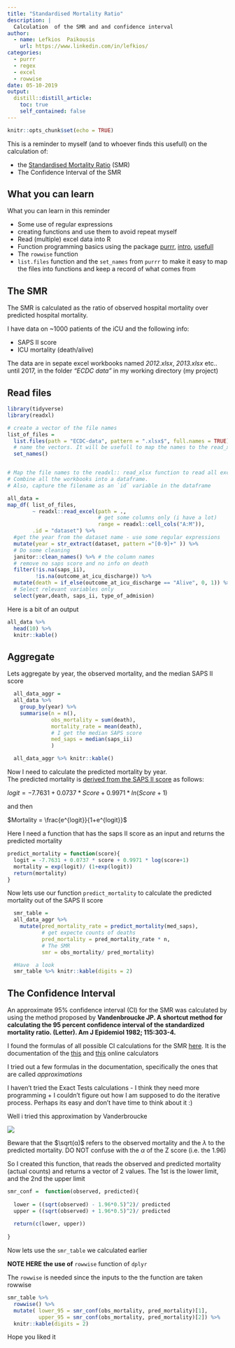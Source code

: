 ```yaml
---
title: "Standardised Mortality Ratio"
description: |
  Calculation  of the SMR and and confidence interval
author:
  - name: Lefkios  Paikousis
    url: https://www.linkedin.com/in/lefkios/
categories:
  - purrr
  - regex
  - excel
  - rowwise
date: 05-10-2019
output:
  distill::distill_article:
    toc: true
    self_contained: false
---
```



```r
knitr::opts_chunk$set(echo = TRUE)
```


This is a reminder to myself (and to whoever finds this usefull) on the calculation of:   

- the [Standardised Mortality Ratio](https://en.wikipedia.org/wiki/Standardized_mortality_ratio)  (SMR)  
- The Confidence Interval of the SMR


## What you can learn    

What you can learn in this reminder  

- Some use of regular expressions
- creating functions and use them to avoid repeat myself
- Read (multiple) excel data into R 
- Function programming basics using the package [purrr](https://purrr.tidyverse.org/), [intro](https://towardsdatascience.com/functional-programming-in-r-with-purrr-469e597d0229), [usefull](https://www.hvitfeldt.me/blog/purrr-tips-and-tricks/)
- The `rowwise` function
- `list.files` function and the `set_names` from `purrr` to make it easy to map the files into functions and keep a record of what comes from 


## The SMR

The SMR is calculated as the ratio of observed hospital mortality over predicted hospital mortality.    

I have data on ~1000 patients of the iCU and the following info:

- SAPS II score
- ICU mortality (death/alive)

The data are in sepate excel workbooks named _2012.xlsx_, _2013.xlsx_ etc.. until 2017, in the folder _"ECDC data"_ in my working directory (my project)


## Read files
```r

library(tidyverse)
library(readxl)

# create a vector of the file names
list_of_files = 
  list.files(path = "ECDC-data", pattern = ".xlsx$", full.names = TRUE) %>% 
  # name the vectors. It will be usefull to map the names to the read_xlsx function to get all data at once (purrr magic..)
  set_names()


# Map the file names to the readxl:: read_xlsx function to read all excel files and once. 
# Combine all the workbooks into a dataframe. 
# Also, capture the filename as an `id` variable in the dataframe

all_data = 
map_df( list_of_files,
        ~ readxl::read_excel(path = .,
                             # get some columns only (i have a lot)
                             range = readxl::cell_cols("A:M")),
        .id = "dataset") %>% 
  #get the year from the dataset name - use some regular expressions
  mutate(year = str_extract(dataset, pattern ="[0-9]+" )) %>% 
  # Do some cleaning 
  janitor::clean_names() %>% # the column names
  # remove no saps score and no info on death
  filter(!is.na(saps_ii),
         !is.na(outcome_at_icu_discharge)) %>% 
  mutate(death = if_else(outcome_at_icu_discharge == "Alive", 0, 1)) %>% 
  # Select relevant variables only
  select(year,death, saps_ii, type_of_admision) 

```


Here is a bit of an output

```r

all_data %>% 
  head(10) %>% 
  knitr::kable()
```

## Aggregate    

Lets aggregate by year, the observed mortality, and the median SAPS II score  

```r

  all_data_aggr = 
  all_data %>% 
    group_by(year) %>% 
    summarise(n = n(),
              obs_mortality = sum(death),
              mortality_rate = mean(death),
              # I get the median SAPS score
              med_saps = median(saps_ii)
              ) 

  all_data_aggr %>% knitr::kable()

```


Now I need to calculate the predicted mortality by year.    
The predicted mortality is [derived from the SAPS II score](https://clincalc.com/IcuMortality/SAPSII.aspx) as follows:  

$logit = -7.7631 + 0.0737*Score + 0.9971*ln(Score+1)$

and then   

$Mortality = \frac{e^{logit}}{1+e^{logit}}$


Here I need a function that has the saps II score as an input and returns the predicted mortality   


```r
predict_mortality = function(score){
  logit = -7.7631 + 0.0737 * score + 0.9971 * log(score+1)
  mortality = exp(logit)/ (1+exp(logit))
  return(mortality)
}
```

Now lets use our function `predict_mortality` to calculate the predicted mortality out of the SAPS II score    

```r

  smr_table = 
  all_data_aggr %>% 
    mutate(pred_mortality_rate = predict_mortality(med_saps),
           # get expecte counts of deaths
           pred_mortality = pred_mortality_rate * n,
           # The SMR 
           smr = obs_mortality/ pred_mortality) 

  #Have  a look
  smr_table %>% knitr::kable(digits = 2)
```


## The Confidence Interval

An approximate 95% confidence interval (CI) for the SMR was calculated by using the method proposed by __Vandenbroucke JP. A shortcut method for calculating the 95 percent confidence interval of the standardized mortality ratio. (Letter). Am J Epidemiol 1982; 115:303-4.__  

I found the formulas of all possible CI calculations for the SMR [here](https://www.openepi.com/PDFDocs/SMRDoc.pdf). It is the documentation of the [this](http://web1.sph.emory.edu/users/cdckms/exact-midP-SMR.html) and [this](https://www.openepi.com/SMR/SMR.htm) online calculators


I tried out a few formulas in the documentation, specifically the ones that are called _approximations_

I haven't tried the Exact Tests calculations - I think they need more programming + I couldn't figure out how I am supposed to do the iterative process. Perhaps its easy and don't have time to think about it :)


Well i tried this approximation by Vanderbroucke    

![](smr_confidence_interval.png)

Beware that the $\sqrt(α)$ refers to the observed mortality and the $λ$ to the predicted mortality. DO NOT confuse with the $α$ of the Z score (i.e. the 1.96)


So I created this function, that reads the observed and predicted mortality (actual counts) and returns a vector of 2 values. The 1st is the lower limit, and  the 2nd the upper limit   


```r
smr_conf =  function(observed, predicted){
  
  lower = ((sqrt(observed) - 1.96*0.5)^2)/ predicted
  upper = ((sqrt(observed) + 1.96*0.5)^2)/ predicted
  
  return(c(lower, upper))
  
}
```

Now lets use the `smr_table` we calculated earlier   

__NOTE HERE the use of__ `rowwise` function of `dplyr`    

The `rowwise` is needed since the inputs to the the function are taken rowwise    

```r

smr_table %>% 
  rowwise() %>% 
  mutate( lower_95 = smr_conf(obs_mortality, pred_mortality)[1],
          upper_95 = smr_conf(obs_mortality, pred_mortality)[2]) %>% 
  knitr::kable(digits = 2)

```


Hope you liked it

